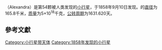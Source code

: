 {{Infobox Planet | discovery=yes | physical_characteristics = yes | bgcolour=#FFFFC0 |
 name=54 Alexandra
 | discoverer=[[Hermann_Mayer_Salomon_Goldschmidt|Hermann Mayer Salomon Goldschmidt]]
 | discovered=1858年9月10日
 | alt_names= 
 | mp_category=[[小行星带|小行星带]]
 | epoch=2006年12月31日 ([[儒略日|JD]] 2454100.5)
 | semimajor=405.763 [[Giga|G]][[metre|m]] (2.712 [[Astronomical_unit|AU]])
 | perihelion=326.043 Gm (2.179 AU)
 | aphelion=485.483 Gm (3.245 AU)
 | eccentricity=0.196
 | period=1631.620 [[day|d]] (4.47 [[Julian_year_(astronomy)|a]])
 | inclination=11.804[[degree_(angle)|°]]
 | asc_node=313.446°
 | arg_peri=345.594°
 | mean_anomaly=103.809°
 | avg_speed=17.91 km/[[second|s]]
 | dimensions=165.8 km
 | mass=~5{{e|18}} [[kilogram|kg]]
 | density=? g/[[cubic_centimetre|cm³]]
 | surface_grav=0.0463 m/s²
 | escape_velocity=0.0877 km/s
 | rotation=? d
 | spectral_type=C
 | abs_magnitude=7.66
 | albedo=0.056 <ref>{{cite web |url=http://www.psi.edu/pds/resource/albedo.html |title=存档副本 |accessdate=2007-02-18 |archive-date=2010-01-17 |archive-url=https://www.webcitation.org/5mqof7ROl?url=http://www.psi.edu/pds/resource/albedo.html |dead-url=no }}</ref>
 | single_temperature=~169 [[kelvin|K]]}}
'''{{BASEPAGENAME}}'''（Alexandra）是第54颗被人类发现的[[小行星|小行星]]，于1858年9月10日发现。{{BASEPAGENAME}}的[[直径|直径]]为165.8千米，[[质量|质量]]为5×10<sup>18</sup>千克，[[公转周期|公转周期]]为1631.620天。

== 參考文獻 ==
{{reflist}}

{{Minor Planet Number|(53)[[岛神星|岛神星]]|(55)[[祸神星|祸神星]]}}

{{beltasteroid-stub}}

[[Category:小行星带天体|Category:小行星带天体]]
[[Category:1858年发现的小行星|Category:1858年发现的小行星]]